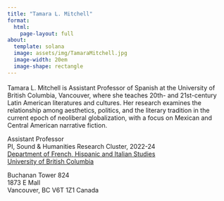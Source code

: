 ```yaml
---
title: "Tamara L. Mitchell"
format: 
  html: 
    page-layout: full
about:
  template: solana
  image: assets/img/TamaraMitchell.jpg
  image-width: 20em
  image-shape: rectangle
---
```


<div style="color: #39507d; font-size: 1.25em">
<a href="https://github.com/tamaraleemitchell">
<i class="bi bi-github"></i></a> 
<a href="https://scholar.google.com/citations?user=W1JfaXUAAAAJ&hl=en&oi=sra">
<i class="ai ai-google-scholar"></i></a> 
<a href="https://twitter.com/spanglishtammy"> 
<i class="bi bi-twitter"></i></a> 
<a href="https://orcid.org/0000-0001-9163-2393"> 
<i class="ai ai-orcid"></i></a> 
<a href="mailto:tamara.mitchell@ubc.ca"> 
<i class="bi bi-envelope"></i></a> 
<a href="research/docs/DanielMcDonaldCV.pdf">
<i class="ai ai-cv"></i></a> 
</div>

Tamara L. Mitchell is Assistant Professor of Spanish at the University of British Columbia, Vancouver, where she teaches 20th- and 21st-century Latin American literatures and cultures. Her research examines the relationship among aesthetics, politics, and the literary tradition in the current epoch of neoliberal globalization, with a focus on Mexican and Central American narrative fiction. 

Assistant Professor  
PI, Sound & Humanities Research Cluster, 2022-24  
[Department of French, Hispanic and Italian Studies](https://fhis.ubc.ca/)  
[University of British Columbia](https://ubc.ca/)<br>

Buchanan Tower 824  
1873 E Mall  
Vancouver, BC V6T 1Z1 Canada
